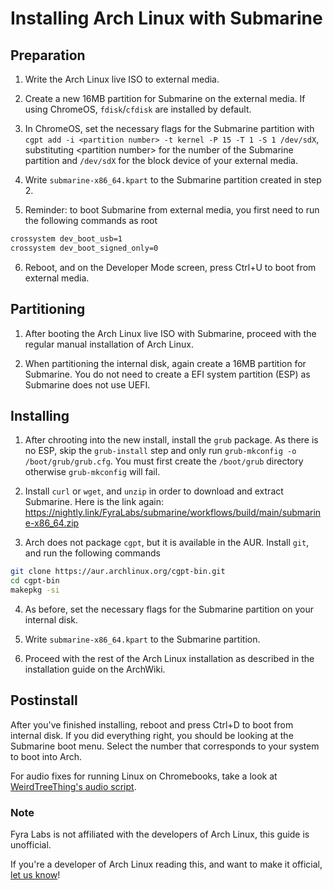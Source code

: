 # Installing Arch Linux with Submarine

## Preparation

1. Write the Arch Linux live ISO to external media.

2. Create a new 16MB partition for Submarine on the external media. If using ChromeOS, `fdisk`/`cfdisk` are installed by default.

3. In ChromeOS, set the necessary flags for the Submarine partition with `cgpt add -i <partition number> -t kernel -P 15 -T 1 -S 1 /dev/sdX`, substituting &lt;partition number&gt; for the number of the Submarine partition and `/dev/sdX` for the block device of your external media.

4. Write `submarine-x86_64.kpart` to the Submarine partition created in step 2.

5. Reminder: to boot Submarine from external media, you first need to run the following commands as root

```bash
crossystem dev_boot_usb=1
crossystem dev_boot_signed_only=0
```

6. Reboot, and on the Developer Mode screen, press Ctrl+U to boot from external media.

## Partitioning

1. After booting the Arch Linux live ISO with Submarine, proceed with the regular manual installation of Arch Linux.

2. When partitioning the internal disk, again create a 16MB partition for Submarine. You do not need to create a EFI system partition (ESP) as Submarine does not use UEFI.

## Installing

1. After chrooting into the new install, install the `grub` package. As there is no ESP, skip the `grub-install` step and only run `grub-mkconfig -o /boot/grub/grub.cfg`. You must first create the `/boot/grub` directory otherwise `grub-mkconfig` will fail.

2. Install `curl` or `wget`, and `unzip` in order to download and extract Submarine. Here is the link again: https://nightly.link/FyraLabs/submarine/workflows/build/main/submarine-x86_64.zip

3. Arch does not package `cgpt`, but it is available in the AUR. Install `git`, and run the following commands

```bash
git clone https://aur.archlinux.org/cgpt-bin.git
cd cgpt-bin
makepkg -si
```

4. As before, set the necessary flags for the Submarine partition on your internal disk.

5. Write `submarine-x86_64.kpart` to the Submarine partition.

6. Proceed with the rest of the Arch Linux installation as described in the installation guide on the ArchWiki.

## Postinstall

After you've finished installing, reboot and press Ctrl+D to boot from internal disk. If you did everything right, you should be looking at the Submarine boot menu. Select the number that corresponds to your system to boot into Arch.

For audio fixes for running Linux on Chromebooks, take a look at [WeirdTreeThing's audio script](https://github.com/WeirdTreeThing/chromebook-linux-audio).

### Note

Fyra Labs is not affiliated with the developers of Arch Linux, this guide is unofficial.

If you're a developer of Arch Linux reading this, and want to make it official, [let us know](mailto:contact@fyralabs.com)!

